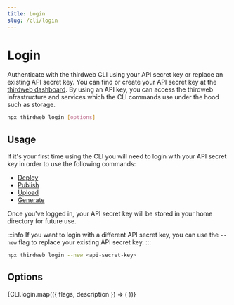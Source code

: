 ```yaml
---
title: Login
slug: /cli/login
---
```



# Login

Authenticate with the thirdweb CLI using your API secret key or replace an existing API secret key. You can find or create your API secret key at the [thirdweb dashboard](https://thirdweb.com/create-api-key).
By using an API key, you can access the thirdweb infrastructure and services which the CLI commands use under the hood such as storage. 

```bash
npx thirdweb login [options]
```

## Usage

If it's your first time using the CLI you will need to login with your API secret key in order to use the following commands:

- [Deploy](/deploy)
- [Publish](/publish)
- [Upload](/cli/upload)
- [Generate](/cli/generate)

Once you've logged in, your API secret key will be stored in your home directory for future use.

:::info
If you want to login with a different API secret key, you can use the `--new` flag to replace your existing API secret key.
:::

```bash
npx thirdweb login --new <api-secret-key>
```

## Options

<div>
  {CLI.login.map(({ flags, description }) => (
    <CLIOptions flags={flags} description={description} />
  ))}
</div>
